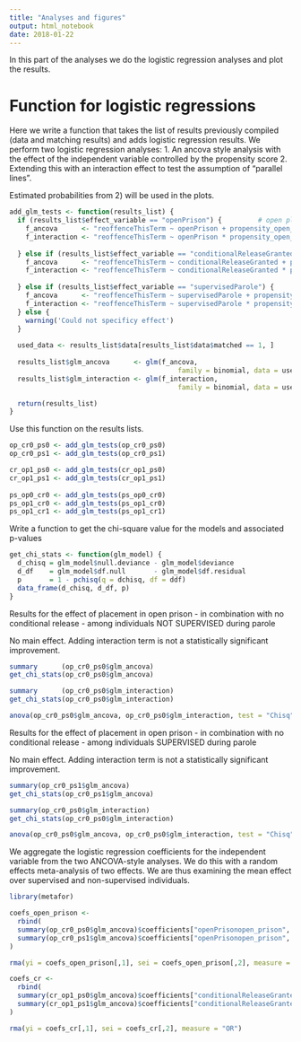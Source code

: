 ```yaml
---
title: "Analyses and figures"
output: html_notebook
date: 2018-01-22
---
```


In this part of the analyses we do the logistic regression analyses and plot the results.

# Function for logistic regressions

Here we write a function that takes the list of results previously compiled (data and matching results) and adds logistic regression results. We perform two logistic regression analyses:
1. An ancova style analysis with the effect of the independent variable controlled by the propensity score
2. Extending this with an interaction effect to test the assumption of "parallel lines".

Estimated probabilities from 2) will be used in the plots. 

```r

add_glm_tests <- function(results_list) {
  if (results_list$effect_variable == "openPrison") {         # open placement
    f_ancova      <- "reoffenceThisTerm ~ openPrison + propensity_open_logit"
    f_interaction <- "reoffenceThisTerm ~ openPrison * propensity_open_logit"
    
  } else if (results_list$effect_variable == "conditionalReleaseGranted"){         # conditional release
    f_ancova      <- "reoffenceThisTerm ~ conditionalReleaseGranted + propensity_cond_logit"
    f_interaction <- "reoffenceThisTerm ~ conditionalReleaseGranted * propensity_cond_logit"
    
  } else if (results_list$effect_variable == "supervisedParole") {         #  parole supervised
    f_ancova      <- "reoffenceThisTerm ~ supervisedParole + propensity_superv_logit"
    f_interaction <- "reoffenceThisTerm ~ supervisedParole * propensity_superv_logit"
  } else {
    warning('Could not specificy effect')
  }
  
  used_data <- results_list$data[results_list$data$matched == 1, ]
  
  results_list$glm_ancova      <- glm(f_ancova,      
                                          family = binomial, data = used_data)
  results_list$glm_interaction <- glm(f_interaction, 
                                          family = binomial, data = used_data)

  return(results_list)
}


```

Use this function on the results lists.

```r
op_cr0_ps0 <- add_glm_tests(op_cr0_ps0)
op_cr0_ps1 <- add_glm_tests(op_cr0_ps1)

cr_op1_ps0 <- add_glm_tests(cr_op1_ps0)
cr_op1_ps1 <- add_glm_tests(cr_op1_ps1)
  
ps_op0_cr0 <- add_glm_tests(ps_op0_cr0)
ps_op1_cr0 <- add_glm_tests(ps_op1_cr0)
ps_op1_cr1 <- add_glm_tests(ps_op1_cr1)

```

Write a function to get the chi-square value for the models and associated p-values

```r
get_chi_stats <- function(glm_model) {
  d_chisq = glm_model$null.deviance - glm_model$deviance
  d_df    = glm_model$df.null       - glm_model$df.residual
  p       = 1 - pchisq(q = dchisq, df = ddf)
  data_frame(d_chisq, d_df, p)
}
```


Results for the effect of placement in open prison
- in combination with no conditional release
- among individuals NOT SUPERVISED during parole

No main effect. Adding interaction term is not a statistically significant improvement.

```r
summary      (op_cr0_ps0$glm_ancova)
get_chi_stats(op_cr0_ps0$glm_ancova)

summary      (op_cr0_ps0$glm_interaction)
get_chi_stats(op_cr0_ps0$glm_interaction)

anova(op_cr0_ps0$glm_ancova, op_cr0_ps0$glm_interaction, test = "Chisq")

```

Results for the effect of placement in open prison
- in combination with no conditional release
- among individuals SUPERVISED during parole

No main effect. Adding interaction term is not a statistically significant improvement.
```r
summary(op_cr0_ps1$glm_ancova)
get_chi_stats(op_cr0_ps1$glm_ancova)

summary(op_cr0_ps0$glm_interaction)
get_chi_stats(op_cr0_ps0$glm_interaction)

anova(op_cr0_ps0$glm_ancova, op_cr0_ps0$glm_interaction, test = "Chisq")

```


We aggregate the logistic regression coefficients for the independent variable from the two ANCOVA-style analyses. We do this with a random effects meta-analysis of two effects. We are thus examining the mean effect over supervised and non-supervised individuals.

```r
library(metafor)

coefs_open_prison <- 
  rbind(
  summary(op_cr0_ps0$glm_ancova)$coefficients["openPrisonopen_prison", 1:2],
  summary(op_cr0_ps1$glm_ancova)$coefficients["openPrisonopen_prison", 1:2]
) 

rma(yi = coefs_open_prison[,1], sei = coefs_open_prison[,2], measure = "OR")


```
```r
coefs_cr <- 
  rbind(
  summary(cr_op1_ps0$glm_ancova)$coefficients["conditionalReleaseGranted.L", 1:2],
  summary(cr_op1_ps1$glm_ancova)$coefficients["conditionalReleaseGranted.L", 1:2]
) 

rma(yi = coefs_cr[,1], sei = coefs_cr[,2], measure = "OR")



```


